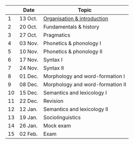 |    | Date    | Topic |
|----|---------|-------|
|  1 | 13 Oct. | [Organisation & introduction](sessions/01_intro/) |
|  2 | 20 Oct. | Fundamentals & history |
|  3 | 27 Oct. | Pragmatics |
|  4 | 03 Nov. | Phonetics & phonology I |
|  5 | 10 Nov. | Phonetics & phonology II |
|  6 | 17 Nov. | Syntax I |
|  7 | 24 Nov. | Syntax II |
|  8 | 01 Dec. | Morphology and word-formation I |
|  9 | 08 Dec. | Morphology and word-formation II |
| 10 | 15 Dec. | Semantics and lexicology I |
| 11 | 22 Dec. | Revision |
| 12 | 12 Jan. | Semantics and lexicology II |
| 13 | 19 Jan. | Sociolinguistics |
| 14 | 26 Jan. | Mock exam |
| 15 | 02 Feb. | Exam |